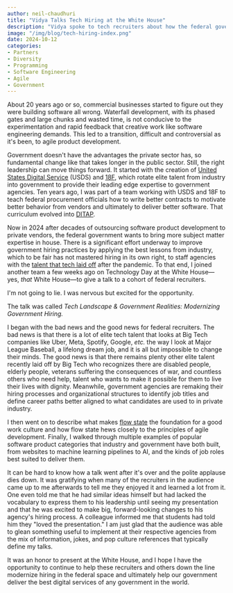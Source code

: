 ```yaml
---
author: neil-chaudhuri
title: "Vidya Talks Tech Hiring at the White House"
description: "Vidya spoke to tech recruiters about how the federal government can hire and retain the best tech talent."
image: "/img/blog/tech-hiring-index.png"
date: 2024-10-12
categories: 
- Partners
- Diversity
- Programming
- Software Engineering
- Agile
- Government
---
```


About 20 years ago or so, commercial businesses started to figure out they were building software all wrong. Waterfall development,
with its phased gates and large chunks and wasted time, is not conducive to the experimentation and rapid feedback that creative work like software 
engineering demands. This led to a transition, difficult and controversial as it's been, to agile product development.

Government doesn't have the advantages the private sector has, so fundamental change like that takes longer in the public sector. Still, the right leadership
can move things forward. It started with the creation of [United States Digital Service](https://www.usds.gov/) (USDS) and [18F](https://18f.gsa.gov/), which rotate elite talent from industry into government to
provide their leading edge expertise to government agencies. Ten years ago, I was part of a team working with USDS and 18F to teach federal procurement officials how to write better contracts to motivate better
behavior from vendors and ultimately to deliver better software. That curriculum evolved into [DITAP](https://techfarhub.usds.gov/get-started/ditap/).

Now in 2024 after decades of outsourcing software product development to private vendors, the federal government wants to bring more subject matter expertise in house. There is a significant
effort underway to improve government hiring practices by applying the best lessons from industry, which to be fair has not mastered hiring in its own right, to staff agencies with
the [talent that tech laid off](/blog/the-mckinsey-developer-productivity-analysis-is-a-ruse/) after the pandemic. To that end, I joined another team a few weeks ago on Technology Day at the
White House—yes, *that* White House—to give a talk to a cohort of federal recruiters.

I'm not going to lie. I was nervous but excited for the opportunity.

<PostImage alt="Neil Chaudhuri in suit and sunglasses." src="/img/blog/tech-hiring-shades.webp" width="280" height="560" />

The talk was called *Tech Landscape & Government Realities: Modernizing Government Hiring.*

<PostImage alt="Tech Landscape & Government Realities: Modernizing Government Hiring cover slide" src="/img/blog/tech-hiring.png" width="480" height="270" />

I began with the bad news and the good news for federal recruiters. The bad news is that there is a lot of elite tech talent that looks at Big Tech companies like
Uber, Meta, Spotify, Google, *etc.* the way I look at Major League Baseball, a lifelong dream job, and it is all but impossible to change their minds. The good news is that there
remains plenty other elite talent recently laid off by Big Tech who recognizes there are disabled people, elderly people, veterans suffering the consequences of war, and
countless others who need help, talent who wants to make it possible for them to live their lives with dignity. Meanwhile, government agencies are remaking their hiring processes and organizational structures
to identify job titles and define career paths better aligned to what candidates are used to in private industry.

<PostImage alt="Neil Chaudhuri presenting examples of government leadership on a slide to the audience." src="/img/blog/tech-hiring-leadership.webp" width="350" height="446" />

I then went on to describe what makes [flow state](https://leaddev.com/culture-engagement-motivation/why-flow-matters-more-passion) the foundation for a good work culture and
how flow state hews closely to the principles of agile development. Finally, I walked through multiple examples of popular software product categories that industry and government have both built, from websites
to machine learning pipelines to AI, and the kinds of job roles best suited to deliver them.

<PostImage alt="Neil Chaudhuri presenting flow state on a slide to the audience." src="/img/blog/tech-hiring-flow-state.webp" width="350" height="446" />

It can be hard to know how a talk went after it's over and the polite applause dies down. It was gratifying when many of the recruiters in the audience
came up to me afterwards to tell me they enjoyed it and learned a lot from it. One
even told me that he had similar ideas himself but had lacked the vocabulary to express them to his leadership until seeing my presentation and that he
was excited to make big, forward-looking changes to his agency's hiring process. A colleague informed me that students had told him
they "loved the presentation." I am just glad that the audience was able to glean something useful to implement at their respective agencies from
the mix of information, jokes, and pop culture references that typically define my talks.

It was an honor to present at the White House, and I hope I have the opportunity to continue to help these recruiters and others down the line modernize hiring in the federal
space and ultimately help our government deliver the best digital services of any government in the world.

